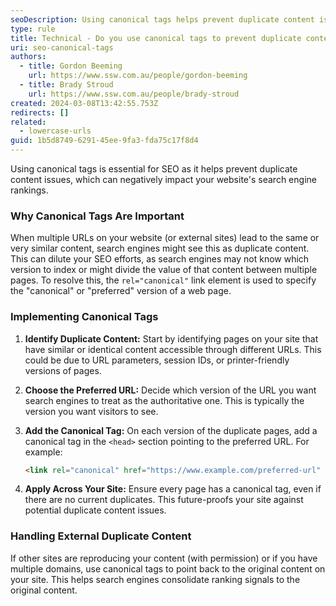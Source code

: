 ```yaml
---
seoDescription: Using canonical tags helps prevent duplicate content issues and ensures search engines index the preferred version of a web page.
type: rule
title: Technical - Do you use canonical tags to prevent duplicate content?
uri: seo-canonical-tags
authors:
  - title: Gordon Beeming
    url: https://www.ssw.com.au/people/gordon-beeming
  - title: Brady Stroud
    url: https://www.ssw.com.au/people/brady-stroud
created: 2024-03-08T13:42:55.753Z
redirects: []
related:
  - lowercase-urls
guid: 1b5d8749-6291-45ee-9fa3-fda75c17f8d4
---
```


Using canonical tags is essential for SEO as it helps prevent duplicate content issues, which can negatively impact your website's search engine rankings.

### Why Canonical Tags Are Important

When multiple URLs on your website (or external sites) lead to the same or very similar content, search engines might see this as duplicate content. This can dilute your SEO efforts, as search engines may not know which version to index or might divide the value of that content between multiple pages. To resolve this, the `rel="canonical"` link element is used to specify the "canonical" or "preferred" version of a web page.
### Implementing Canonical Tags

1. **Identify Duplicate Content:** Start by identifying pages on your site that have similar or identical content accessible through different URLs. This could be due to URL parameters, session IDs, or printer-friendly versions of pages.

2. **Choose the Preferred URL:** Decide which version of the URL you want search engines to treat as the authoritative one. This is typically the version you want visitors to see.

3. **Add the Canonical Tag:** On each version of the duplicate pages, add a canonical tag in the `<head>` section pointing to the preferred URL. For example:

   ```html
   <link rel="canonical" href="https://www.example.com/preferred-url" />
   ```

4. **Apply Across Your Site:** Ensure every page has a canonical tag, even if there are no current duplicates. This future-proofs your site against potential duplicate content issues.

### Handling External Duplicate Content

If other sites are reproducing your content (with permission) or if you have multiple domains, use canonical tags to point back to the original content on your site. This helps search engines consolidate ranking signals to the original content.

<youtubeEmbed url="https://youtu.be/8j_hxBw5B4E" description="Video: Canonical URLs: How Does Google Pick the One? (4 min)" />